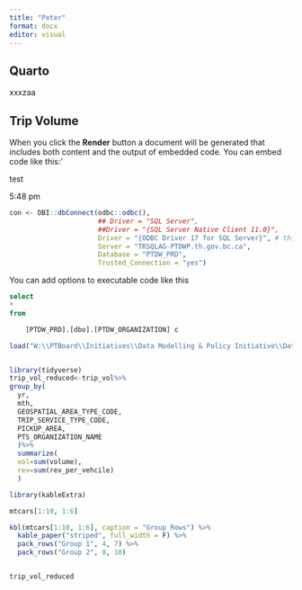 ```yaml
---
title: "Peter"
format: docx
editor: visual
---
```


## Quarto

xxxzaa

## Trip Volume

When you click the **Render** button a document will be generated that includes both content and the output of embedded code. You can embed code like this:'

test

5:48 pm

```r

con <- DBI::dbConnect(odbc::odbc(),
                      ## Driver = "SQL Server",
                      ##Driver = "{SQL Server Native Client 11.0}",
                      Driver = "{ODBC Driver 17 for SQL Server}", # this driver works better; it needs to be installed
                      Server = "TRSQLAG-PTDWP.th.gov.bc.ca",
                      Database = "PTDW_PRD",
                      Trusted_Connection = "yes")


```

You can add options to executable code like this

```sql
 
select 
*
from 

	[PTDW_PRD].[dbo].[PTDW_ORGANIZATION] c

```

```r


load("W:\\PTBoard\\Initiatives\\Data Modelling & Policy Initiative\\Data Economic Modelling Projects\\2023_011_Indicators\\src\\trip_volume\\3_trip_volume_cube.Rda")


library(tidyverse)
trip_vol_reduced<-trip_vol%>%
group_by(
  yr, 
  mth, 
  GEOSPATIAL_AREA_TYPE_CODE,
  TRIP_SERVICE_TYPE_CODE, 
  PICKUP_AREA,  
  PTS_ORGANIZATION_NAME
  )%>%
  summarize(
  vol=sum(volume),
  rev=sum(rev_per_vehcile)
  ) 

```


```r
library(kableExtra)

mtcars[1:10, 1:6]

kbl(mtcars[1:10, 1:6], caption = "Group Rows") %>%
  kable_paper("striped", full_width = F) %>%
  pack_rows("Group 1", 4, 7) %>%
  pack_rows("Group 2", 8, 10)


trip_vol_reduced

```



